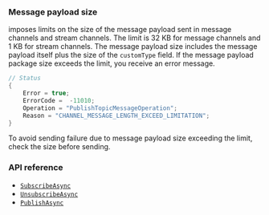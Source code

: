 <PlatformWrapper platform="unity">

### Message payload size

<Vg k="MESS_SDK" /> imposes limits on the size of the message payload sent in message channels and stream channels. The limit is 32 KB for message channels and 1 KB for stream channels. The message payload size includes the message payload itself plus the size of the `customType` field. If the message payload package size exceeds the limit, you receive an error message.

```csharp
// Status
{
    Error = true;
    ErrorCode =  -11010;
    Operation = "PublishTopicMessageOperation";
    Reason = "CHANNEL_MESSAGE_LENGTH_EXCEED_LIMITATION";
}
```
To avoid sending failure due to message payload size exceeding the limit, check the size before sending.

### API reference

- [`SubscribeAsync`](../reference/api#channelsubscribepropsag_platform)
- [`UnsubscribeAsync`](../reference/api#channelunsubscribepropsag_platform)
- [`PublishAsync`](../reference/api#messagepublishpropsag_platform)

</PlatformWrapper>
